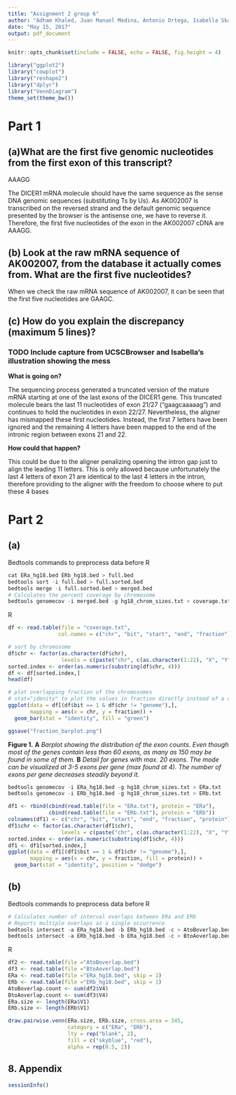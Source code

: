 ```yaml
---
title: "Assignment 2 group 6"
author: "Adham Khaled, Juan Manuel Medina, Antonio Ortega, Isabella Skandorff & Andreas Vincent"
date: "May 15, 2017"
output: pdf_document
---
```


```r
knitr::opts_chunk$set(include = FALSE, echo = FALSE, fig.height = 4)
```


```r
library("ggplot2")
library("cowplot")
library("reshape2")
library("dplyr")
library("VennDiagram")
theme_set(theme_bw())
```

# Part 1
## (a)What are the first five genomic nucleotides from the first exon of this transcript? 
AAAGG
\newline 

The DICER1 mRNA molecule should have the same sequence as the sense DNA genomic sequences (substituting Ts by Us). As AK002007 is transcribed on the reversed strand and the default genomic sequence presented by the browser is the antisense one, we have to reverse it. Therefore, the first five nucleotides of the exon in the AK002007 cDNA are AAAGG.

## (b) Look at the raw mRNA sequence of AK002007, from the database it actually comes from. What are the first five nucleotides?

When we check the raw mRNA sequence of AK002007, it can be seen that the first five nucleotides are GAAGC.

## (c) How do you explain the discrepancy (maximum 5 lines)?


### TODO Include capture from UCSCBrowser and Isabella's illustration showing the mess

**What is going on?**

The sequencing process generated a truncated version of the mature mRNA starting at one of the last exons of the DICER1 gene. This truncated molecule bears the last 11 nucleotides of exon 21/27 ("gaagcaaaaag") and continues to hold the nucleotides in exon 22/27. Nevertheless, the aligner has mismapped these first nucleotides. Instead, the first 7 letters have been ignored and the remaining 4 letters have been mapped to the end of the intronic region between exons 21 and 22.

**How could that happen?**

This could be due to the aligner penalizing opening the intron gap just to align the leading 11 letters. This is only allowed because unfortunately the last 4 letters of exon 21 are identical to the last 4 letters in the intron, therefore providing to the aligner with the freedom to choose where to put these 4 bases


# Part 2
## (a)

Bedtools commands to preprocess data before R
```r
cat ERa_hg18.bed ERb_hg18.bed > full.bed
bedtools sort -i full.bed > full.sorted.bed
bedtools merge -i full.sorted.bed > merged.bed
# Calculates the percent coverage by chromosome
bedtools genomecov -i merged.bed -g hg18_chrom_sizes.txt > coverage.txt
```

R
```r
df <- read.table(file = "coverage.txt",
                col.names = c("chr", "bit", "start", "end", "fraction"))

# sort by chromosome
df$chr <- factor(as.character(df$chr),
                 levels = c(paste("chr", c(as.character(1:22), "X", "Y", "M"), sep = ""), "genome"))
sorted.index <- order(as.numeric(substring(df$chr, 4)))
df <- df[sorted.index,]
head(df)

# plot overlapping fraction of the chromosomes
# stat="idenity" to plot the values in fraction directly instead of a count/frequency
ggplot(data = df[(df$bit == 1 & df$chr != "genome"),],
       mapping = aes(x = chr, y = fraction)) + 
  geom_bar(stat = "identity", fill = "green")

ggsave("fraction_barplot.png")
```
**Figure 1.** **A** _Barplot showing the distribution of the exon counts. Even though most of the genes contain less than 60 exons, as many as 150 may be found in some of them._ **B** _Detail for genes with max. 20 exons. The mode can be visualized at 3-5 exons per gene (max found at 4). The number of exons per gene decreases steadily beyond it._

```r
bedtools genomecov -i ERa_hg18.bed -g hg18_chrom_sizes.txt > ERa.txt
bedtools genomecov -i ERb_hg18.bed -g hg18_chrom_sizes.txt > ERb.txt
```


```r
df1 <- rbind(cbind(read.table(file = "ERa.txt"), protein = "ERa"),
             cbind(read.table(file = "ERb.txt"), protein = "ERb"))
colnames(df1) <- c("chr", "bit", "start", "end", "fraction", "protein")
df1$chr <- factor(as.character(df1$chr),
                 levels = c(paste("chr", c(as.character(1:22), "X", "Y", "M"), sep = ""), "genome"))
sorted.index <- order(as.numeric(substring(df1$chr, 4)))
df1 <- df1[sorted.index,]
ggplot(data = df1[(df1$bit == 1 & df1$chr != "genome"),],
       mapping = aes(x = chr, y = fraction, fill = protein)) + 
  geom_bar(stat = "identity", position = "dodge")

```


## (b)

Bedtools commands to preprocess data before R
```r
# Calculates number of interval overlaps between ERa and ERb
# Reports multiple overlaps as a single occurrence
bedtools intersect -a ERa_hg18.bed -b ERb_hg18.bed -c > AtoBoverlap.bed
bedtools intersect -a ERb_hg18.bed -b ERa_hg18.bed -c > BtoAoverlap.bed
```

R
```r
df2 <- read.table(file ="AtoBoverlap.bed")
df3 <- read.table(file ="BtoAoverlap.bed")
ERa <- read.table(file ="ERa_hg18.bed", skip = 1)
ERb <- read.table(file ="ERb_hg18.bed", skip = 1)
AtoBoverlap.count <- sum(df2$V4)
BtoAoverlap.count <- sum(df3$V4)
ERa.size <- length(ERa$V1)
ERb.size <- length(ERb$V1)

draw.pairwise.venn(ERa.size, ERb.size, cross.area = 345,
                   category = c("ERa", "ERb"),
                   lty = rep("blank", 2),
                   fill = c("skyblue", "red"),
                   alpha = rep(0.5, 2))
```
## 8. Appendix

```r
sessionInfo()
```



```r
```